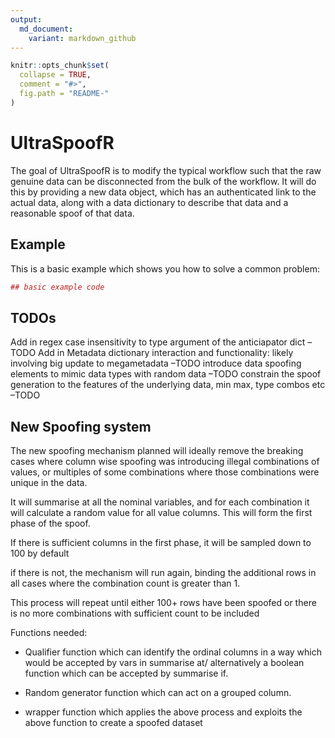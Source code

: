 ```yaml
---
output:
  md_document:
    variant: markdown_github
---
```


<!-- README.md is generated from README.Rmd. Please edit that file -->

```r
knitr::opts_chunk$set(
  collapse = TRUE,
  comment = "#>",
  fig.path = "README-"
)
```

# UltraSpoofR

The goal of UltraSpoofR is to modify the typical workflow such that the raw genuine data can be disconnected from the bulk of the workflow. It will do this by providing a new data object, which has an authenticated link to the actual data, along with a data dictionary to describe that data and a reasonable spoof of that data. 

## Example

This is a basic example which shows you how to solve a common problem:

```r
## basic example code
```


## TODOs

Add in regex case insensitivity to type argument of the anticiapator dict --TODO
Add in Metadata dictionary interaction and functionality: likely involving big update to megametadata --TODO
introduce data spoofing elements to mimic data types with random data --TODO
constrain the spoof generation to the features of the underlying data, min max, type combos etc --TODO


## New Spoofing system

The new spoofing mechanism planned will ideally remove the breaking cases where column wise spoofing was introducing illegal combinations of values, or multiples of some combinations where those combinations were unique in the data. 

It will summarise at all the nominal variables, and for each combination it will calculate a random value for all value columns. This will form the first phase of the spoof. 

If there is sufficient columns in the first phase, it will be sampled down to 100 by default

if there is not, the mechanism will run again, binding the additional rows in all cases where the combination count is greater than 1.

This process will repeat until either 100+ rows have been spoofed or there is no more combinations with sufficient count to be included

Functions needed:

- Qualifier function which can identify the ordinal columns in a way  which would be accepted by vars in summarise at/ alternatively a boolean function which can be accepted by summarise if. 

- Random generator function which can act on a grouped column. 

- wrapper function which applies the above process and exploits the above function to create a spoofed dataset
